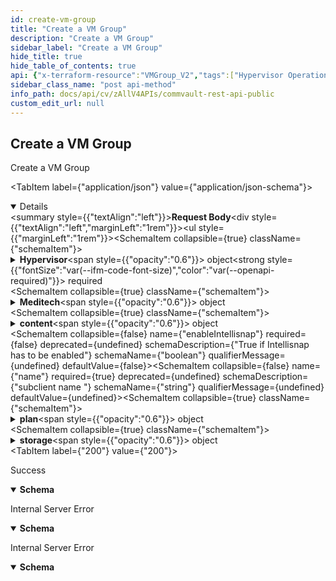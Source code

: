 ```yaml
---
id: create-vm-group
title: "Create a VM Group"
description: "Create a VM Group"
sidebar_label: "Create a VM Group"
hide_title: true
hide_table_of_contents: true
api: {"x-terraform-resource":"VMGroup_V2","tags":["Hypervisor Operations_v4"],"requestBody":{"content":{"application/json":{"schema":{"description":"","properties":{"Hypervisor":{"properties":{"id":{"format":"int32","type":"integer","x-terraform-omitempty":true,"x-terraform-set-key":true},"name":{"nullable":true,"type":"string"}},"type":"object"},"Meditech":{"properties":{"MBFtimeout":{"default":60,"description":"MBF timeout (in seconds)","format":"int32","type":"integer"},"listenerIP":{"description":"Meditech Listener IP of FQDN name","type":"string"},"listenerPort":{"description":"Meditech Listener Port","format":"int32","type":"integer"},"systemName":{"description":"Meditech system name","type":"string"},"userAccount":{"properties":{"name":{"description":"username to access the network path","type":"string"},"password":{"description":"password to access the network path","type":"string"}},"type":"object"}},"title":"meditechPropResp","type":"object"},"content":{"properties":{"overwrite":{"default":false,"description":"True if content in vmgroup has to be overwritten, by default it will append the content","type":"boolean"},"ruleGroups":{"items":{"properties":{"matchRule":{"description":"Enum which specifies the whether to match all rules or any of the rules","enum":["ALL","ANY"],"title":"MatchRule","type":"string"},"rules":{"items":{"properties":{"GUID":{"description":"GUID of the entity to be added as content","type":"string"},"condition":{"description":"Operation type for VM rules/filters","enum":["CONTAINS","DOES_NOT_CONTAIN","DOES_NOT_EQUAL","ENDS_WITH","EQUALS","STARTS_WITH"],"title":"RuleOperationType","type":"string"},"displayName":{"description":"The display name of the entity to be added","type":"string"},"name":{"description":"name of the VM to be added as content","type":"string"},"type":{"enum":["NONE","SERVER","RES_POOL","VAPP","DATACENTER","FOLDER","CLUSTER","DATASTORE","DATASTORE_CLUSTER","VM","VM_NAME","VM_GUEST_OS","VM_GUEST_HOST_NAME","CLUSTER_SHARED_VOLUMES","LOCAL_DISK","CLUSTER_DISK","UNPROTECTED_VMS","ROOT","FILE_SERVER","SMB_SHARE","TYPES_FOLDER","VM_FOLDER","SERVER_FOLDER","TEMPLATE_FOLDER","STORAGE_REPOSITORY_FOLDER","VAPPFOLDER","DATACENTER_FOLDER","CLUSTER_FOLDER","VM_POWER_STATE","VM_NOTES","VM_CUSTOM_ATTRIBUTE","NETWORK","USER","VM_TEMPLATE","TAG","TAG_CATEGORY","SUBCLIENT","CLIENT_GROUP","PROTECTION_DOMAIN","CONSISTENCY_GROUP","Instances_SIZE","ORGANIZATION","IMAGES","STORAGE_POLICY","DATABASE","TABLE","PROJECT","SELECTOR","MANAGED_BY","REPLICATION_MODE","METADATATAG","CATALOG","VAPPTEMPLATE","VOLUME"],"format":"","type":"string"},"value":{"description":"value for the few type of VM Content like powerstate","type":"string"}},"title":"RuleContent","type":"object"},"type":"array"}},"title":"RuleContent","type":"object"},"type":"array"},"virtualMachines":{"items":{"properties":{"GUID":{"description":"GUID of the VM to be added as content","type":"string"},"existingCredential":{"properties":{"credentialId":{"format":"int32","type":"integer"},"credentialName":{"type":"string"}},"title":"VMExistingCredential","type":"object"},"guestCredentialAssocId":{"description":"Credential association ID given to link entity with credential id.","format":"int32","type":"integer"},"guestCredentials":{"properties":{"password":{"type":"string"},"userName":{"type":"string"}},"title":"VMGuestCredentials","type":"object"},"name":{"description":"name of the VM to be added as content","type":"string"},"type":{"enum":["NONE","SERVER","RES_POOL","VAPP","DATACENTER","FOLDER","CLUSTER","DATASTORE","DATASTORE_CLUSTER","VM","VM_NAME","VM_GUEST_OS","VM_GUEST_HOST_NAME","CLUSTER_SHARED_VOLUMES","LOCAL_DISK","CLUSTER_DISK","UNPROTECTED_VMS","ROOT","FILE_SERVER","SMB_SHARE","TYPES_FOLDER","VM_FOLDER","SERVER_FOLDER","TEMPLATE_FOLDER","STORAGE_REPOSITORY_FOLDER","VAPPFOLDER","DATACENTER_FOLDER","CLUSTER_FOLDER","VM_POWER_STATE","VM_NOTES","VM_CUSTOM_ATTRIBUTE","NETWORK","USER","VM_TEMPLATE","TAG","TAG_CATEGORY","SUBCLIENT","CLIENT_GROUP","PROTECTION_DOMAIN","CONSISTENCY_GROUP","Instances_SIZE","ORGANIZATION","IMAGES","STORAGE_POLICY","DATABASE","TABLE","PROJECT","SELECTOR","MANAGED_BY","REPLICATION_MODE","METADATATAG","CATALOG","VAPPTEMPLATE","VOLUME"],"format":"","type":"string"}},"title":"VirtualMachinecontent","type":"object"},"type":"array"}},"title":"RuleContent","type":"object"},"enableIntellisnap":{"default":false,"description":"True if Intellisnap has to be  enabled","type":"boolean"},"name":{"description":"subclient name ","type":"string"},"plan":{"properties":{"id":{"format":"int32","type":"integer","x-terraform-omitempty":true,"x-terraform-set-key":true},"name":{"nullable":true,"type":"string"}},"type":"object"},"storage":{"properties":{"id":{"format":"int32","type":"integer","x-terraform-omitempty":true,"x-terraform-set-key":true},"name":{"nullable":true,"type":"string"}},"type":"object"}},"required":["name","Hypervisor","vmContent"],"title":"CreatevmGroupReq","type":"object"}}}},"operationId":"CreateVMGroup","responses":{"200":{"description":"Success","content":{"application/json":{"schema":{"properties":{"errorCode":{"default":0,"format":"int32","type":"integer"},"errorMessage":{"description":"Response message","type":"string"},"subclientId":{"format":"int32","type":"integer","x-terraform-id":true},"warningCode":{"default":0,"format":"int32","type":"integer"},"warningMessage":{"default":"","description":"Response message","type":"string"}},"type":"object"}}}},"400":{"description":"Internal Server Error","content":{"application/json":{"schema":{"properties":{"errorCode":{"format":"int32","type":"integer"},"errorMessage":{"nullable":true,"type":"string"}},"type":"object"}}}},"500":{"description":"Internal Server Error","content":{"application/json":{"schema":{"properties":{"errorCode":{"format":"int32","type":"integer"},"errorMessage":{"nullable":true,"type":"string"}},"type":"object"}}}}},"description":"Create a VM Group","method":"post","path":"/V4/VMGroup","servers":[{"url":"http://{hostname}/webconsole/api","variables":{"hostname":{"default":"localhost","description":"Webconsole"}}}],"securitySchemes":{"token":{"in":"header","name":"Authtoken","type":"apiKey"}},"jsonRequestBodyExample":{"Hypervisor":{"id":0,"name":"string"},"Meditech":{"MBFtimeout":60,"listenerIP":"string","listenerPort":0,"systemName":"string","userAccount":{"name":"string","password":"string"}},"content":{"overwrite":false,"ruleGroups":[{"matchRule":"ALL","rules":[{"GUID":"string","condition":"CONTAINS","displayName":"string","name":"string","type":"NONE","value":"string"}]}],"virtualMachines":[{"GUID":"string","existingCredential":{"credentialId":0,"credentialName":"string"},"guestCredentialAssocId":0,"guestCredentials":{"password":"string","userName":"string"},"name":"string","type":"NONE"}]},"enableIntellisnap":false,"name":"string","plan":{"id":0,"name":"string"},"storage":{"id":0,"name":"string"}},"info":{"version":"1.0.0","contact":{},"description":"## Welcome\n\nWelcome to Commvault's Rest APIs. You can explore our APIs in [Postman](https://getpostman.com) using the predefined requests we created\n\nThe current version of this documentation is **Commvault Platform Release 2022E**.\n\nYou can access LTS documentation here:\n\n[Feature Release 11.20](https://documenter.getpostman.com/view/2046098/UVR7KoPJ)\n\n[Feature Release 11.24](https://documenter.getpostman.com/view/2046098/UVR7KoPL)\n\nFor more V2 and Latest APIs, please visit your API Explorer page.  \n[*More Details*](http://documentation.commvault.com/commvault/v11/article?p=107350_1.htm)\n\n## Setup\n\nTo get started, [create an environment in Postman](https://www.getpostman.com/docs/environments), select that environment, and set your environment variables by entering necessary values in the `0 - Setup/Environment Setup` pre-request script ([documentation on pre-request scripts](http://www.getpostman.com/docs/pre_request_scripts)). Also, Some of our calls might have dependencies. `GET`/`PUT`/`DELETE` may only work after an item is created with a `POST`.\n\nThe same set of APIs can be used for both XML and JSON. If you want to get equivalent JSON for the XML, use our [API](https://api.commvault.com/#fe2fa795-dd7c-4416-857d-75704b52be8c) for conversion.\n\n**Note:** Swagger Documentation for V2/Latest APIs are present in the following URL:  \n`{ServerURL}/sandbox/apiexplorer`\n\n[*More Details*](http://documentation.commvault.com/commvault/v11/article?p=45551.htm)","title":"Commvault Rest API - Public"},"postman":{"name":"Create a VM Group","description":{"content":"Create a VM Group","type":"text/plain"},"url":{"path":["V4","VMGroup"],"host":["{{baseUrl}}"],"query":[],"variable":[]},"header":[{"key":"Content-Type","value":"application/json"},{"key":"Accept","value":"application/json"}],"method":"POST","body":{"mode":"raw","raw":"\"\"","options":{"raw":{"language":"json"}}}}}
sidebar_class_name: "post api-method"
info_path: docs/api/cv/zAllV4APIs/commvault-rest-api-public
custom_edit_url: null
---
```



## Create a VM Group



Create a VM Group

<MimeTabs><TabItem label={"application/json"} value={"application/json-schema"}><details style={{}} data-collapsed={false} open={true}><summary style={{"textAlign":"left"}}><strong>Request Body</strong></summary><div style={{"textAlign":"left","marginLeft":"1rem"}}></div><ul style={{"marginLeft":"1rem"}}><SchemaItem collapsible={true} className={"schemaItem"}><details style={{}}><summary style={{}}><strong>Hypervisor</strong><span style={{"opacity":"0.6"}}> object</span><strong style={{"fontSize":"var(--ifm-code-font-size)","color":"var(--openapi-required)"}}> required</strong></summary><div style={{"marginLeft":"1rem"}}><SchemaItem collapsible={false} name={"id"} required={false} deprecated={undefined} schemaDescription={undefined} schemaName={"int32"} qualifierMessage={undefined} defaultValue={undefined}></SchemaItem><SchemaItem collapsible={false} name={"name"} required={false} deprecated={undefined} schemaDescription={undefined} schemaName={"string"} qualifierMessage={undefined} defaultValue={undefined}></SchemaItem></div></details></SchemaItem><SchemaItem collapsible={true} className={"schemaItem"}><details style={{}}><summary style={{}}><strong>Meditech</strong><span style={{"opacity":"0.6"}}> object</span></summary><div style={{"marginLeft":"1rem"}}><SchemaItem collapsible={false} name={"MBFtimeout"} required={false} deprecated={undefined} schemaDescription={"MBF timeout (in seconds)"} schemaName={"int32"} qualifierMessage={undefined} defaultValue={60}></SchemaItem><SchemaItem collapsible={false} name={"listenerIP"} required={false} deprecated={undefined} schemaDescription={"Meditech Listener IP of FQDN name"} schemaName={"string"} qualifierMessage={undefined} defaultValue={undefined}></SchemaItem><SchemaItem collapsible={false} name={"listenerPort"} required={false} deprecated={undefined} schemaDescription={"Meditech Listener Port"} schemaName={"int32"} qualifierMessage={undefined} defaultValue={undefined}></SchemaItem><SchemaItem collapsible={false} name={"systemName"} required={false} deprecated={undefined} schemaDescription={"Meditech system name"} schemaName={"string"} qualifierMessage={undefined} defaultValue={undefined}></SchemaItem><SchemaItem collapsible={true} className={"schemaItem"}><details style={{}}><summary style={{}}><strong>userAccount</strong><span style={{"opacity":"0.6"}}> object</span></summary><div style={{"marginLeft":"1rem"}}><SchemaItem collapsible={false} name={"name"} required={false} deprecated={undefined} schemaDescription={"username to access the network path"} schemaName={"string"} qualifierMessage={undefined} defaultValue={undefined}></SchemaItem><SchemaItem collapsible={false} name={"password"} required={false} deprecated={undefined} schemaDescription={"password to access the network path"} schemaName={"string"} qualifierMessage={undefined} defaultValue={undefined}></SchemaItem></div></details></SchemaItem></div></details></SchemaItem><SchemaItem collapsible={true} className={"schemaItem"}><details style={{}}><summary style={{}}><strong>content</strong><span style={{"opacity":"0.6"}}> object</span></summary><div style={{"marginLeft":"1rem"}}><SchemaItem collapsible={false} name={"overwrite"} required={false} deprecated={undefined} schemaDescription={"True if content in vmgroup has to be overwritten, by default it will append the content"} schemaName={"boolean"} qualifierMessage={undefined} defaultValue={false}></SchemaItem><SchemaItem collapsible={true} className={"schemaItem"}><details style={{}}><summary style={{}}><strong>ruleGroups</strong><span style={{"opacity":"0.6"}}> object[]</span></summary><div style={{"marginLeft":"1rem"}}><SchemaItem collapsible={false} name={"matchRule"} required={false} deprecated={undefined} schemaDescription={"Enum which specifies the whether to match all rules or any of the rules"} schemaName={"MatchRule"} qualifierMessage={"**Possible values:** [`ALL`, `ANY`]"} defaultValue={undefined}></SchemaItem><SchemaItem collapsible={true} className={"schemaItem"}><details style={{}}><summary style={{}}><strong>rules</strong><span style={{"opacity":"0.6"}}> object[]</span></summary><div style={{"marginLeft":"1rem"}}><SchemaItem collapsible={false} name={"GUID"} required={false} deprecated={undefined} schemaDescription={"GUID of the entity to be added as content"} schemaName={"string"} qualifierMessage={undefined} defaultValue={undefined}></SchemaItem><SchemaItem collapsible={false} name={"condition"} required={false} deprecated={undefined} schemaDescription={"Operation type for VM rules/filters"} schemaName={"RuleOperationType"} qualifierMessage={"**Possible values:** [`CONTAINS`, `DOES_NOT_CONTAIN`, `DOES_NOT_EQUAL`, `ENDS_WITH`, `EQUALS`, `STARTS_WITH`]"} defaultValue={undefined}></SchemaItem><SchemaItem collapsible={false} name={"displayName"} required={false} deprecated={undefined} schemaDescription={"The display name of the entity to be added"} schemaName={"string"} qualifierMessage={undefined} defaultValue={undefined}></SchemaItem><SchemaItem collapsible={false} name={"name"} required={false} deprecated={undefined} schemaDescription={"name of the VM to be added as content"} schemaName={"string"} qualifierMessage={undefined} defaultValue={undefined}></SchemaItem><SchemaItem collapsible={false} name={"type"} required={false} deprecated={undefined} schemaDescription={undefined} schemaName={"string"} qualifierMessage={"**Possible values:** [`NONE`, `SERVER`, `RES_POOL`, `VAPP`, `DATACENTER`, `FOLDER`, `CLUSTER`, `DATASTORE`, `DATASTORE_CLUSTER`, `VM`, `VM_NAME`, `VM_GUEST_OS`, `VM_GUEST_HOST_NAME`, `CLUSTER_SHARED_VOLUMES`, `LOCAL_DISK`, `CLUSTER_DISK`, `UNPROTECTED_VMS`, `ROOT`, `FILE_SERVER`, `SMB_SHARE`, `TYPES_FOLDER`, `VM_FOLDER`, `SERVER_FOLDER`, `TEMPLATE_FOLDER`, `STORAGE_REPOSITORY_FOLDER`, `VAPPFOLDER`, `DATACENTER_FOLDER`, `CLUSTER_FOLDER`, `VM_POWER_STATE`, `VM_NOTES`, `VM_CUSTOM_ATTRIBUTE`, `NETWORK`, `USER`, `VM_TEMPLATE`, `TAG`, `TAG_CATEGORY`, `SUBCLIENT`, `CLIENT_GROUP`, `PROTECTION_DOMAIN`, `CONSISTENCY_GROUP`, `Instances_SIZE`, `ORGANIZATION`, `IMAGES`, `STORAGE_POLICY`, `DATABASE`, `TABLE`, `PROJECT`, `SELECTOR`, `MANAGED_BY`, `REPLICATION_MODE`, `METADATATAG`, `CATALOG`, `VAPPTEMPLATE`, `VOLUME`]"} defaultValue={undefined}></SchemaItem><SchemaItem collapsible={false} name={"value"} required={false} deprecated={undefined} schemaDescription={"value for the few type of VM Content like powerstate"} schemaName={"string"} qualifierMessage={undefined} defaultValue={undefined}></SchemaItem></div></details></SchemaItem></div></details></SchemaItem><SchemaItem collapsible={true} className={"schemaItem"}><details style={{}}><summary style={{}}><strong>virtualMachines</strong><span style={{"opacity":"0.6"}}> object[]</span></summary><div style={{"marginLeft":"1rem"}}><SchemaItem collapsible={false} name={"GUID"} required={false} deprecated={undefined} schemaDescription={"GUID of the VM to be added as content"} schemaName={"string"} qualifierMessage={undefined} defaultValue={undefined}></SchemaItem><SchemaItem collapsible={true} className={"schemaItem"}><details style={{}}><summary style={{}}><strong>existingCredential</strong><span style={{"opacity":"0.6"}}> object</span></summary><div style={{"marginLeft":"1rem"}}><SchemaItem collapsible={false} name={"credentialId"} required={false} deprecated={undefined} schemaDescription={undefined} schemaName={"int32"} qualifierMessage={undefined} defaultValue={undefined}></SchemaItem><SchemaItem collapsible={false} name={"credentialName"} required={false} deprecated={undefined} schemaDescription={undefined} schemaName={"string"} qualifierMessage={undefined} defaultValue={undefined}></SchemaItem></div></details></SchemaItem><SchemaItem collapsible={false} name={"guestCredentialAssocId"} required={false} deprecated={undefined} schemaDescription={"Credential association ID given to link entity with credential id."} schemaName={"int32"} qualifierMessage={undefined} defaultValue={undefined}></SchemaItem><SchemaItem collapsible={true} className={"schemaItem"}><details style={{}}><summary style={{}}><strong>guestCredentials</strong><span style={{"opacity":"0.6"}}> object</span></summary><div style={{"marginLeft":"1rem"}}><SchemaItem collapsible={false} name={"password"} required={false} deprecated={undefined} schemaDescription={undefined} schemaName={"string"} qualifierMessage={undefined} defaultValue={undefined}></SchemaItem><SchemaItem collapsible={false} name={"userName"} required={false} deprecated={undefined} schemaDescription={undefined} schemaName={"string"} qualifierMessage={undefined} defaultValue={undefined}></SchemaItem></div></details></SchemaItem><SchemaItem collapsible={false} name={"name"} required={false} deprecated={undefined} schemaDescription={"name of the VM to be added as content"} schemaName={"string"} qualifierMessage={undefined} defaultValue={undefined}></SchemaItem><SchemaItem collapsible={false} name={"type"} required={false} deprecated={undefined} schemaDescription={undefined} schemaName={"string"} qualifierMessage={"**Possible values:** [`NONE`, `SERVER`, `RES_POOL`, `VAPP`, `DATACENTER`, `FOLDER`, `CLUSTER`, `DATASTORE`, `DATASTORE_CLUSTER`, `VM`, `VM_NAME`, `VM_GUEST_OS`, `VM_GUEST_HOST_NAME`, `CLUSTER_SHARED_VOLUMES`, `LOCAL_DISK`, `CLUSTER_DISK`, `UNPROTECTED_VMS`, `ROOT`, `FILE_SERVER`, `SMB_SHARE`, `TYPES_FOLDER`, `VM_FOLDER`, `SERVER_FOLDER`, `TEMPLATE_FOLDER`, `STORAGE_REPOSITORY_FOLDER`, `VAPPFOLDER`, `DATACENTER_FOLDER`, `CLUSTER_FOLDER`, `VM_POWER_STATE`, `VM_NOTES`, `VM_CUSTOM_ATTRIBUTE`, `NETWORK`, `USER`, `VM_TEMPLATE`, `TAG`, `TAG_CATEGORY`, `SUBCLIENT`, `CLIENT_GROUP`, `PROTECTION_DOMAIN`, `CONSISTENCY_GROUP`, `Instances_SIZE`, `ORGANIZATION`, `IMAGES`, `STORAGE_POLICY`, `DATABASE`, `TABLE`, `PROJECT`, `SELECTOR`, `MANAGED_BY`, `REPLICATION_MODE`, `METADATATAG`, `CATALOG`, `VAPPTEMPLATE`, `VOLUME`]"} defaultValue={undefined}></SchemaItem></div></details></SchemaItem></div></details></SchemaItem><SchemaItem collapsible={false} name={"enableIntellisnap"} required={false} deprecated={undefined} schemaDescription={"True if Intellisnap has to be  enabled"} schemaName={"boolean"} qualifierMessage={undefined} defaultValue={false}></SchemaItem><SchemaItem collapsible={false} name={"name"} required={true} deprecated={undefined} schemaDescription={"subclient name "} schemaName={"string"} qualifierMessage={undefined} defaultValue={undefined}></SchemaItem><SchemaItem collapsible={true} className={"schemaItem"}><details style={{}}><summary style={{}}><strong>plan</strong><span style={{"opacity":"0.6"}}> object</span></summary><div style={{"marginLeft":"1rem"}}><SchemaItem collapsible={false} name={"id"} required={false} deprecated={undefined} schemaDescription={undefined} schemaName={"int32"} qualifierMessage={undefined} defaultValue={undefined}></SchemaItem><SchemaItem collapsible={false} name={"name"} required={false} deprecated={undefined} schemaDescription={undefined} schemaName={"string"} qualifierMessage={undefined} defaultValue={undefined}></SchemaItem></div></details></SchemaItem><SchemaItem collapsible={true} className={"schemaItem"}><details style={{}}><summary style={{}}><strong>storage</strong><span style={{"opacity":"0.6"}}> object</span></summary><div style={{"marginLeft":"1rem"}}><SchemaItem collapsible={false} name={"id"} required={false} deprecated={undefined} schemaDescription={undefined} schemaName={"int32"} qualifierMessage={undefined} defaultValue={undefined}></SchemaItem><SchemaItem collapsible={false} name={"name"} required={false} deprecated={undefined} schemaDescription={undefined} schemaName={"string"} qualifierMessage={undefined} defaultValue={undefined}></SchemaItem></div></details></SchemaItem></ul></details></TabItem></MimeTabs><div><ApiTabs><TabItem label={"200"} value={"200"}><div>

Success

</div><div><MimeTabs schemaType={"response"}><TabItem label={"application/json"} value={"application/json"}><SchemaTabs><TabItem label={"Schema"} value={"Schema"}><details style={{}} data-collapsed={false} open={true}><summary style={{"textAlign":"left"}}><strong>Schema</strong></summary><div style={{"textAlign":"left","marginLeft":"1rem"}}></div><ul style={{"marginLeft":"1rem"}}><SchemaItem collapsible={false} name={"errorCode"} required={false} deprecated={undefined} schemaDescription={undefined} schemaName={"int32"} qualifierMessage={undefined} defaultValue={0}></SchemaItem><SchemaItem collapsible={false} name={"errorMessage"} required={false} deprecated={undefined} schemaDescription={"Response message"} schemaName={"string"} qualifierMessage={undefined} defaultValue={undefined}></SchemaItem><SchemaItem collapsible={false} name={"subclientId"} required={false} deprecated={undefined} schemaDescription={undefined} schemaName={"int32"} qualifierMessage={undefined} defaultValue={undefined}></SchemaItem><SchemaItem collapsible={false} name={"warningCode"} required={false} deprecated={undefined} schemaDescription={undefined} schemaName={"int32"} qualifierMessage={undefined} defaultValue={0}></SchemaItem><SchemaItem collapsible={false} name={"warningMessage"} required={false} deprecated={undefined} schemaDescription={"Response message"} schemaName={"string"} qualifierMessage={undefined} defaultValue={""}></SchemaItem></ul></details></TabItem><TabItem label={"Example (from schema)"} value={"Example (from schema)"}><ResponseSamples responseExample={"{\n  \"errorCode\": 0,\n  \"errorMessage\": \"string\",\n  \"subclientId\": 0,\n  \"warningCode\": 0,\n  \"warningMessage\": \"string\"\n}"} language={"json"}></ResponseSamples></TabItem></SchemaTabs></TabItem></MimeTabs></div></TabItem><TabItem label={"400"} value={"400"}><div>

Internal Server Error

</div><div><MimeTabs schemaType={"response"}><TabItem label={"application/json"} value={"application/json"}><SchemaTabs><TabItem label={"Schema"} value={"Schema"}><details style={{}} data-collapsed={false} open={true}><summary style={{"textAlign":"left"}}><strong>Schema</strong></summary><div style={{"textAlign":"left","marginLeft":"1rem"}}></div><ul style={{"marginLeft":"1rem"}}><SchemaItem collapsible={false} name={"errorCode"} required={false} deprecated={undefined} schemaDescription={undefined} schemaName={"int32"} qualifierMessage={undefined} defaultValue={undefined}></SchemaItem><SchemaItem collapsible={false} name={"errorMessage"} required={false} deprecated={undefined} schemaDescription={undefined} schemaName={"string"} qualifierMessage={undefined} defaultValue={undefined}></SchemaItem></ul></details></TabItem><TabItem label={"Example (from schema)"} value={"Example (from schema)"}><ResponseSamples responseExample={"{\n  \"errorCode\": 0,\n  \"errorMessage\": \"string\"\n}"} language={"json"}></ResponseSamples></TabItem></SchemaTabs></TabItem></MimeTabs></div></TabItem><TabItem label={"500"} value={"500"}><div>

Internal Server Error

</div><div><MimeTabs schemaType={"response"}><TabItem label={"application/json"} value={"application/json"}><SchemaTabs><TabItem label={"Schema"} value={"Schema"}><details style={{}} data-collapsed={false} open={true}><summary style={{"textAlign":"left"}}><strong>Schema</strong></summary><div style={{"textAlign":"left","marginLeft":"1rem"}}></div><ul style={{"marginLeft":"1rem"}}><SchemaItem collapsible={false} name={"errorCode"} required={false} deprecated={undefined} schemaDescription={undefined} schemaName={"int32"} qualifierMessage={undefined} defaultValue={undefined}></SchemaItem><SchemaItem collapsible={false} name={"errorMessage"} required={false} deprecated={undefined} schemaDescription={undefined} schemaName={"string"} qualifierMessage={undefined} defaultValue={undefined}></SchemaItem></ul></details></TabItem><TabItem label={"Example (from schema)"} value={"Example (from schema)"}><ResponseSamples responseExample={"{\n  \"errorCode\": 0,\n  \"errorMessage\": \"string\"\n}"} language={"json"}></ResponseSamples></TabItem></SchemaTabs></TabItem></MimeTabs></div></TabItem></ApiTabs></div>
      